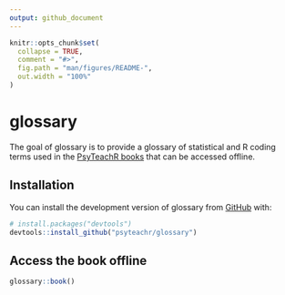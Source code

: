 ```yaml
---
output: github_document
---
```


<!-- README.md is generated from README.Rmd. Please edit that file -->

```r
knitr::opts_chunk$set(
  collapse = TRUE,
  comment = "#>",
  fig.path = "man/figures/README-",
  out.width = "100%"
)
```

# glossary

<!-- badges: start -->
<!-- badges: end -->

The goal of glossary is to provide a glossary of statistical and R coding terms used in the [PsyTeachR books](https://psyteachr.github.io/){target="_blank"} that can be accessed offline. 

## Installation

You can install the development version of glossary from [GitHub](https://github.com/PsyTeachR/) with:

```r
# install.packages("devtools")
devtools::install_github("psyteachr/glossary")
```


## Access the book offline

```r
glossary::book()
```

